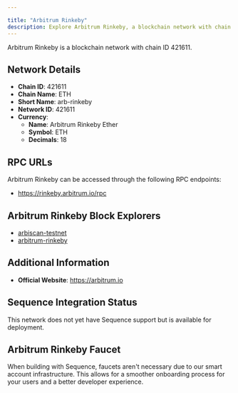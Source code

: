 ```yaml
---

title: "Arbitrum Rinkeby"
description: Explore Arbitrum Rinkeby, a blockchain network with chain ID 421611. Learn about its native currency, Arbitrum Rinkeby Ether, and how to interact with the network.
---
```




Arbitrum Rinkeby is a blockchain network with chain ID 421611.

## Network Details

- **Chain ID**: 421611
- **Chain Name**: ETH
- **Short Name**: arb-rinkeby
- **Network ID**: 421611
- **Currency**: 
  - **Name**: Arbitrum Rinkeby Ether
  - **Symbol**: ETH
  - **Decimals**: 18

## RPC URLs

Arbitrum Rinkeby can be accessed through the following RPC endpoints:

- https://rinkeby.arbitrum.io/rpc

## Arbitrum Rinkeby Block Explorers

- [arbiscan-testnet](https://testnet.arbiscan.io)
- [arbitrum-rinkeby](https://rinkeby-explorer.arbitrum.io)

## Additional Information

- **Official Website**: https://arbitrum.io

## Sequence Integration Status

This network does not yet have Sequence support but is available for deployment.

## Arbitrum Rinkeby Faucet

When building with Sequence, faucets aren't necessary due to our smart account infrastructure. This allows for a smoother onboarding process for your users and a better developer experience.
